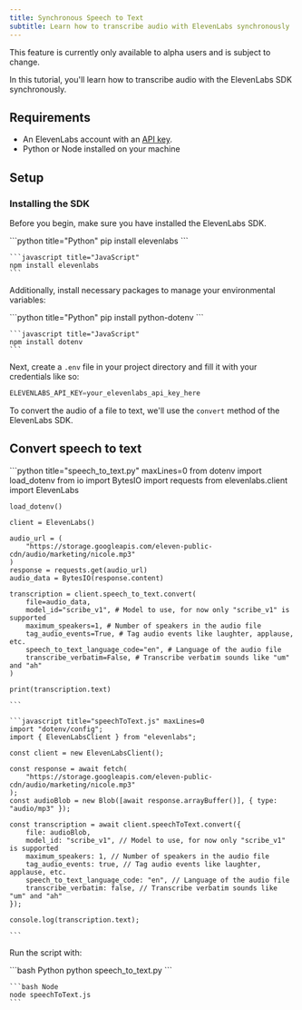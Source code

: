 ```yaml
---
title: Synchronous Speech to Text
subtitle: Learn how to transcribe audio with ElevenLabs synchronously
---
```


<Note>This feature is currently only available to alpha users and is subject to change.</Note>

In this tutorial, you'll learn how to transcribe audio with the ElevenLabs SDK synchronously.

## Requirements

- An ElevenLabs account with an [API key](/docs/developer-guides/quickstart#authentication).
- Python or Node installed on your machine

## Setup

### Installing the SDK

Before you begin, make sure you have installed the ElevenLabs SDK.

<CodeBlock>
    ```python title="Python"
    pip install elevenlabs
    ```

    ```javascript title="JavaScript"
    npm install elevenlabs
    ```

</CodeBlock>

Additionally, install necessary packages to manage your environmental variables:

<CodeBlock>
    ```python title="Python"
    pip install python-dotenv
    ```

    ```javascript title="JavaScript"
    npm install dotenv
    ```

</CodeBlock>

Next, create a `.env` file in your project directory and fill it with your credentials like so:

```python .env
ELEVENLABS_API_KEY=your_elevenlabs_api_key_here
```

To convert the audio of a file to text, we'll use the `convert` method of the ElevenLabs SDK.

## Convert speech to text

<CodeGroup>
    ```python title="speech_to_text.py" maxLines=0
    from dotenv import load_dotenv
    from io import BytesIO
    import requests
    from elevenlabs.client import ElevenLabs

    load_dotenv()

    client = ElevenLabs()

    audio_url = (
        "https://storage.googleapis.com/eleven-public-cdn/audio/marketing/nicole.mp3"
    )
    response = requests.get(audio_url)
    audio_data = BytesIO(response.content)

    transcription = client.speech_to_text.convert(
        file=audio_data,
        model_id="scribe_v1", # Model to use, for now only "scribe_v1" is supported
        maximum_speakers=1, # Number of speakers in the audio file
        tag_audio_events=True, # Tag audio events like laughter, applause, etc.
        speech_to_text_language_code="en", # Language of the audio file
        transcribe_verbatim=False, # Transcribe verbatim sounds like "um" and "ah"
    )

    print(transcription.text)

    ```

    ```javascript title="speechToText.js" maxLines=0
    import "dotenv/config";
    import { ElevenLabsClient } from "elevenlabs";

    const client = new ElevenLabsClient();

    const response = await fetch(
        "https://storage.googleapis.com/eleven-public-cdn/audio/marketing/nicole.mp3"
    );
    const audioBlob = new Blob([await response.arrayBuffer()], { type: "audio/mp3" });

    const transcription = await client.speechToText.convert({
        file: audioBlob,
        model_id: "scribe_v1", // Model to use, for now only "scribe_v1" is supported
        maximum_speakers: 1, // Number of speakers in the audio file
        tag_audio_events: true, // Tag audio events like laughter, applause, etc.
        speech_to_text_language_code: "en", // Language of the audio file
        transcribe_verbatim: false, // Transcribe verbatim sounds like "um" and "ah"
    });

    console.log(transcription.text);

    ```

</CodeGroup>

Run the script with:

<CodeGroup>
    ```bash Python
    python speech_to_text.py
    ```

    ```bash Node
    node speechToText.js
    ```

</CodeGroup>
